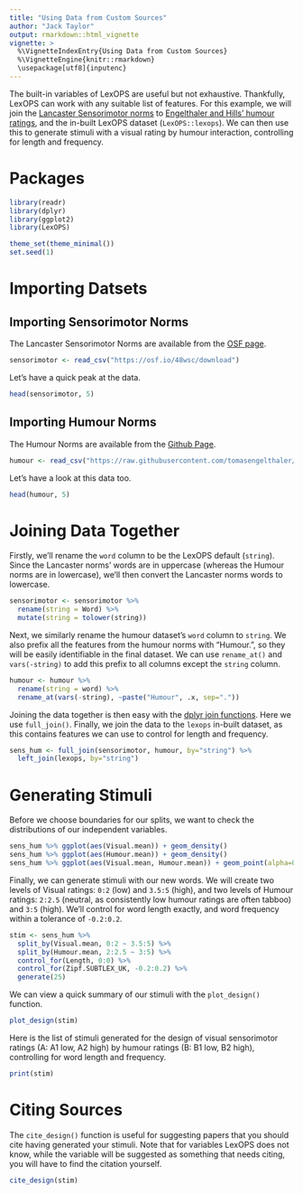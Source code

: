 ```yaml
---
title: "Using Data from Custom Sources"
author: "Jack Taylor"
output: rmarkdown::html_vignette
vignette: >
  %\VignetteIndexEntry{Using Data from Custom Sources}
  %\VignetteEngine{knitr::rmarkdown}
  \usepackage[utf8]{inputenc}
---
```


The built-in variables of LexOPS are useful but not exhaustive. Thankfully, LexOPS can work with any suitable list of features. For this example, we will join the [Lancaster Sensorimotor norms](https://osf.io/7emr6/) to [Engelthaler and Hills' humour ratings](https://github.com/tomasengelthaler/HumorNorms), and the in-built LexOPS dataset (`LexOPS::lexops`). We can then use this to generate stimuli with a visual rating by humour interaction, controlling for length and frequency.

# Packages

```r
library(readr)
library(dplyr)
library(ggplot2)
library(LexOPS)
```

```r
theme_set(theme_minimal())
set.seed(1)
```

# Importing Datsets

## Importing Sensorimotor Norms

The Lancaster Sensorimotor Norms are available from the [OSF page](https://osf.io/48wsc/).

```r
sensorimotor <- read_csv("https://osf.io/48wsc/download")
```

Let's have a quick peak at the data.

```r
head(sensorimotor, 5)
```

## Importing Humour Norms

The Humour Norms are available from the [Github Page](https://github.com/tomasengelthaler/HumorNorms).

```r
humour <- read_csv("https://raw.githubusercontent.com/tomasengelthaler/HumorNorms/master/humor_dataset.csv")
```

Let's have a look at this data too.

```r
head(humour, 5)
```

# Joining Data Together

Firstly, we'll rename the `word` column to be the LexOPS default (`string`). Since the Lancaster norms' words are in uppercase (whereas the Humour norms are in lowercase), we'll then convert the Lancaster norms words to lowercase.

```r
sensorimotor <- sensorimotor %>%
  rename(string = Word) %>%
  mutate(string = tolower(string))
```

Next, we similarly rename the humour dataset's `word` column to `string`. We also prefix all the features from the humour norms with "Humour.", so they will be easily identifiable in the final dataset. We can use `rename_at()` and `vars(-string)` to add this prefix to all columns except the `string` column.

```r
humour <- humour %>%
  rename(string = word) %>%
  rename_at(vars(-string), ~paste("Humour", .x, sep="."))
```

Joining the data together is then easy with the [dplyr join functions](https://dplyr.tidyverse.org/reference/join.html). Here we use `full_join()`. Finally, we join the data to the `lexops` in-built dataset, as this contains features we can use to control for length and frequency.

```r
sens_hum <- full_join(sensorimotor, humour, by="string") %>%
  left_join(lexops, by="string")
```

# Generating Stimuli

Before we choose boundaries for our splits, we want to check the distributions of our independent variables.

```r
sens_hum %>% ggplot(aes(Visual.mean)) + geom_density()
sens_hum %>% ggplot(aes(Humour.mean)) + geom_density()
sens_hum %>% ggplot(aes(Visual.mean, Humour.mean)) + geom_point(alpha=0.5)
```

Finally, we can generate stimuli with our new words. We will create two levels of Visual ratings: `0:2` (low) and `3.5:5` (high), and two levels of Humour ratings: `2:2.5` (neutral, as consistently low humour ratings are often tabboo) and `3:5` (high). We'll control for word length exactly, and word frequency within a tolerance of `-0.2:0.2`.

```r
stim <- sens_hum %>%
  split_by(Visual.mean, 0:2 ~ 3.5:5) %>%
  split_by(Humour.mean, 2:2.5 ~ 3:5) %>%
  control_for(Length, 0:0) %>%
  control_for(Zipf.SUBTLEX_UK, -0.2:0.2) %>%
  generate(25)
```

We can view a quick summary of our stimuli with the `plot_design()` function.

```r
plot_design(stim)
```

Here is the list of stimuli generated for the design of visual sensorimotor ratings (A: A1 low, A2 high) by humour ratings (B: B1 low, B2 high), controlling for word length and frequency.

```r
print(stim)
```

# Citing Sources

The `cite_design()` function is useful for suggesting papers that you should cite having generated your stimuli. Note that for variables LexOPS does not know, while the variable will be suggested as something that needs citing, you will have to find the citation yourself.

```r
cite_design(stim)
```
